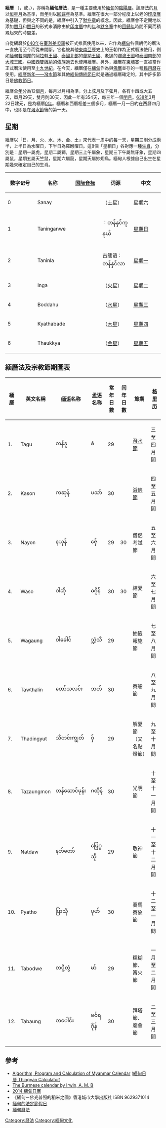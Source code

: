 {{Burmese characters}}

'''緬曆''' （{{lang-my|မြန်မာသက္ကရာဇ်}}，{{IPA-my|mjəmà θɛʔkəɹɪʔ|pron}}或{{my|ကောဇာသက္ကရာဇ်}}，{{IPA-my|kɔ́zà θɛʔkəɹɪʔ|}}），亦稱為'''緬甸曆法'''，是一種主要使用於[[緬甸|緬甸]]的[[陰陽曆|陰陽曆]]。該曆法的[[月|月]]以[[恒星月|恒星月]]為基準，而[[年|年]]則以[[回歸年|回歸年]]為基準。緬曆在很大一部分程度上以老的[[印度曆|印度曆]]為基礎，但與之不同的是，緬曆中引入了[[默冬章|默冬章]]的概念。因此，緬曆會不定期地以添加[[閏月|閏月]]和[[閏日|閏日]]的形式來消除由於[[印度曆|印度曆]]中的[[年|年]]和[[默冬章|默冬章]]中的[[回歸年|回歸年]]時間不同而積累起來的時間差。

自從緬曆於[[640年|640年]]在[[驃國|室利差呾羅]]被正式推廣使用以來，它作為[[緬甸|緬甸]]各個朝代的曆法一直使用至今而從未間斷。它也被其他[[東南亞|東南亞]]歷史上的王朝作為正式曆法使用，例如[[緬甸|緬甸]][[若開邦|若開邦]]的[[阿拉幹王國|阿拉幹王國]]、[[泰北|泰國北部]]的[[蘭納|蘭納王國]]、[[老撾|老撾]]的[[瀾滄王國|瀾滄王國]]和[[泰南|泰國南部]]的[[大城王國|大城王國]]。[[中國|中國]][[西雙版納|西雙版納]]的[[傣族|傣族]]過去也使用緬曆。另外，緬曆在[[柬埔寨|柬埔寨]]一直被當作正式曆法使用至[[十九世紀|十九世紀]]。在今天，緬曆僅在[[緬甸|緬甸]]作為與[[佛曆|佛曆]]並存的一種[[民用曆|民用曆]]在使用。[[潑水節|緬曆新年——潑水節]]和其他[[緬甸傳統節日|緬甸傳統節日]]就是通過緬曆確定的，其中許多節日是[[佛教節日|佛教節日]]。

緬曆全[[年|年]]分為12個[[月|月]]，每月以月相為準，分上弦月及下弦月，各有十四或大五天，單月29天，雙月則30天，因此一年有354天，每三年一個[[閏月|閏月]]。[[638年|638年]]3月22日建元，是為緬曆[[0年|0年]]。緬曆和西曆相差三個多月，緬曆一月一日約在西曆四月中，也即是在[[潑水節|潑水節]]後的第一天。

==星期==

緬曆以「日、月、火、水、木、金、土」來代表一周中的每一天，星期三則分成兩半，上半日為水曜日，下半日為羅睺曜日。這8個「星相日」各對應一種[[生肖#緬甸|生肖]]，分別是：星期一屬虎，星期二屬獅，星期三上午屬象，星期三下午屬無牙象，星期四屬鼠，星期五屬天竺鼠，星期六屬龍，星期天屬妙翅鳥。緬甸人根據自己出生在星期幾來確定自己的生肖。

{| class="wikitable" border="1"
|-
! width="100"|数字记号
! width="100"|名称
! width="100"|[[国际音标|国际音标]]
! width="100"|词源
! width="100"|中文
|-
| 0
| Sanay <br> {{lang|my|စနေ}}
| {{IPA-my|sənè|}}
| {{lang-sa|शनि}}（[[土星|土星]]）
| [[星期六|星期六]]
|-
| 1
| Taninganwe <br> {{lang|my|တနင်္ဂနွေ}}
| {{IPA-my|tənɪ́ɴɡənwè|}}
| {{link-en|古缅语|Old Burmese}}：တန်နှင်ကုနုယ်
| [[星期日|星期日]]
|-
| 2
| Taninla <br> {{lang|my|တနင်္လာ}}
| {{IPA-my|tənɪ́ɴlà|}}
| 古缅语：တန်နှင်လာ
| [[星期一|星期一]]
|-
| 3
| Inga <br> {{lang|my|အင်္ဂါ}}
| {{IPA-my|ɪ̀ɴɡà|}}
| {{lang-sa|अङ्गार}}（[[火星|火星]]）
| [[星期二|星期二]]
|-
| 4
| Boddahu <br> {{lang|my|ဗုဒ္ဓဟူး}}
| {{IPA-my|boʊʔdəhú|}}
| {{lang-sa|बुध}}（[[水星|水星]]）
| [[星期三|星期三]]
|-
| 5
| Kyathabade <br> {{lang|my|ကြာသပတေး}}
| {{IPA-my|tɕàðàbədé|}}
| {{lang-sa|बृहस्पति}}（[[木星|木星]]）
| [[星期四|星期四]]
|-
| 6
| Thaukkya <br> {{lang|my|သောကြာ}}
| {{IPA-my|θaʊʔtɕà|}}
| {{lang-sa|शुक्र}}（[[金星|金星]]）
| [[星期五|星期五]]
|}

==緬曆法及宗教節期圖表==
{| class="wikitable"
! 緬曆 !! 英文名稱 !! [[缅语|缅语]]名称!! [[孟语|孟语]]名称 !! 常年日數 !! 闰年日數 !! 節期 !! [[格里历|格里历]]
|-
| 1. {{link-en|得固月|Tagu|得固}} || Tagu || တန်ခူ || စဲ || colspan="2" | 29 || [[潑水節|潑水節]] || 三至四月間</span>
|-
| 2. {{link-en|格絨月|Kason|格絨}} || Kason || ကဆုန် || ပသာ် || colspan="2" | 30 || [[浴佛節|浴佛節]] || 四至五月間
|-
| 3. {{link-en|那雍月|Nayon|那雍}} || Nayon || နယုန် || ဇှ်ေ || 29 || 30 || 僧侶考試節 || 五至六月間
|-
| 4. {{link-en|哇梭月|Waso|哇梭}} || Waso || ဝါဆို || ဓဂိုန် || 30 || 30 || 結夏節 || 六至七月間
|-
| 5. {{link-en|哇高月|Wagaung|哇高}} || Wagaung || ဝါခေါင် || သ္ဍဲသဳ || colspan="2" | 29 || 抽籤報施節 || 七至八月間
|-
| 6. {{link-en|多德嶺月|Tawthalin|多德嶺}} || Tawthalin || တော်သလင်း || ဘတ် || colspan="2" | 30 || 賽船節 || 八至九月間
|-
| 7. {{link-en|德丁卒月|Thadingyut|德丁卒}} || Thadingyut || သီတင်းကျွတ် || ဝှ် || colspan="2" | 29 || 解夏節（又名點燈節） || 九至十月間
|-
| 8. {{link-en|德桑蒙月|Tazaungmon|德桑蒙}} || Tazaungmon || တန်ဆောင်မုန်း || ဂထိုန် || colspan="2" | 30 || 光明節 || 十至十一月間
|-
| 9. {{link-en|那多月|Nadaw|那多}} || Natdaw || နတ်တော် || မြေဂ္ဂသဵု || colspan="2" | 29 || 敬神節 || 十一至十二月間
|-
| 10. {{link-en|比亞卓月|Pyatho|比亞卓}} || Pyatho || ပြာသို || ပုဟ် || colspan="2" | 30 || 賽馬賽象節 || 十二至一月間
|-
| 11. {{link-en|德波端月|Tabodwe|德波端}}|| Tabodwe || တပို့တွဲ || မာ် || colspan="2" | 29 || 糯糊節、篝火節 || 一月至二月間
|-
| 12. {{link-en|德保月|Tabaung|德保}} || Tabaung || တပေါင်း || ဖဝ်ရဂိုန် || colspan="2" | 30 || 拜塔節、廟會節 || 二至三月間
|}

==參考==
* [http://cool-emerald.blogspot.sg/2013/06/algorithm-program-and-calculation-of.html Algorithm, Program and Calculation of Myanmar Calendar] ([https://web.archive.org/web/20150518075711/https://6885131898aff4b870269af7dd32976d97cca04b.googledrive.com/host/0B7WW8_JrpDFXTHRHbUJkV0FBdFU/ 緬甸日曆],[https://web.archive.org/web/20150518075720/https://6885131898aff4b870269af7dd32976d97cca04b.googledrive.com/host/0B7WW8_JrpDFXTHRHbUJkV0FBdFU/Thingyan.htm Thingyan Calculator])
* [https://archive.org/details/cu31924011207945 The Burmese calendar by Irwin, A. M. B]
* [https://web.archive.org/web/20150518070137/http://rubymonastery.tw/announcement_3_btn.html 2014 緬甸日曆]
*《緬甸－佛光普照的稻米之國》香港城市大學出版社 ISBN 9629371014
*[https://web.archive.org/web/20150620192303/http://www.lingguangsi.com/show.aspx?id=1117&cid=14 緬甸的法定節假日]
*[https://web.archive.org/web/20160304131439/http://ny.xmu.edu.cn/Article/ShowArticle.asp?ArticleID=1461 緬甸曆法]

{{Calendar-System}}

[[Category:曆法|Category:曆法]]
[[Category:緬甸文化|Category:緬甸文化]]